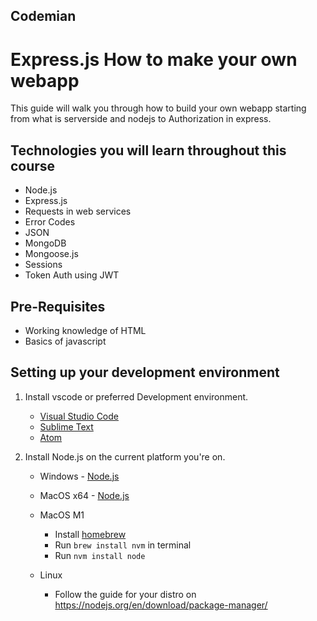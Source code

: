
## Codemian
# Express.js How to make your own webapp

This guide will walk you through how to build your own webapp starting from what is serverside and nodejs to Authorization in express.

## Technologies you will learn throughout this course

- Node.js
- Express.js
- Requests in web services
- Error Codes
- JSON
- MongoDB
- Mongoose.js
- Sessions
- Token Auth using JWT


## Pre-Requisites

- Working knowledge of HTML
- Basics of javascript

## Setting up your development environment

1. Install vscode or preferred Development environment.
    - [Visual Studio Code](https://code.visualstudio.com)
    - [Sublime Text](https://sublimetext.com)
    - [Atom](https://atom.io)

2. Install Node.js on the current platform you're on.
    - Windows - [Node.js](https://nodejs.org/en/)
    - MacOS x64 - [Node.js](https://nodejs.org/en/)

    - MacOS M1
        - Install [homebrew](https://brew.sh)
        - Run `brew install nvm` in terminal
        - Run `nvm install node`

    - Linux
        - Follow the guide for your distro on https://nodejs.org/en/download/package-manager/


